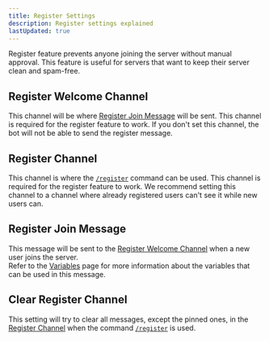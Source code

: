 ```yaml
---
title: Register Settings
description: Register settings explained
lastUpdated: true
---
```

Register feature prevents anyone joining the server without manual approval.
This feature is useful for servers that want to keep their server clean and spam-free.
## Register Welcome Channel
This channel will be where [Register Join Message](/configuration/register-settings#register-join-message) will be sent.
This channel is required for the register feature to work. If you don't set this channel,
the bot will not be able to send the register message.

## Register Channel
This channel is where the [`/register`](/commands/register) command can be used.
This channel is required for the register feature to work.
We recommend setting this channel to a channel where already registered users can't see it while new users can.

## Register Join Message
This message will be sent to the [Register Welcome Channel](/configuration/register-settings#register-welcome-channel) when a new user joins the server. <br />
Refer to the [Variables](/configuration/variables) page for more information about the variables that can be used in this message.

## Clear Register Channel
This setting will try to clear all messages, except the pinned ones, in the [Register Channel](/configuration/register-settings#register-channel) when the command [`/register`](/commands/register) is used.